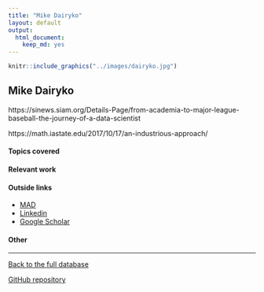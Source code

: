 ```yaml
---
title: "Mike Dairyko"
layout: default
output:
  html_document:
    keep_md: yes
---
```


::: {.grid}

::: {.g-col-4}
```r
knitr::include_graphics("../images/dairyko.jpg")
```
:::

:::{.g-col-8}
# Mike Dairyko

https://sinews.siam.org/Details-Page/from-academia-to-major-league-baseball-the-journey-of-a-data-scientist 

https://math.iastate.edu/2017/10/17/an-industrious-approach/

:::

:::


#### Topics covered


#### Relevant work

#### Outside links

* [MAD](https://www.mathad.com/profile?bfcc2518292545635991142facc)
* [Linkedin](https://www.linkedin.com/in/mdairyko/)
* [Google Scholar](https://scholar.google.com/citations?user=eHsKgKYAAAAJ&hl=en)


####  Other


----------------------

[Back to the full database](https://hardin47.github.io/CURV/)

[GitHub repository](https://github.com/hardin47/CURV/)

